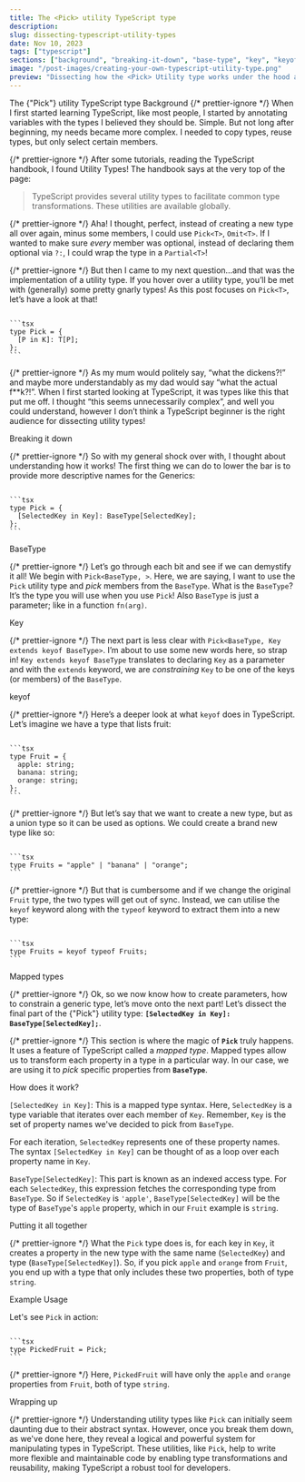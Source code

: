 ```yaml
---
title: The <Pick> utility TypeScript type
description:
slug: dissecting-typescript-utility-types
date: Nov 10, 2023
tags: ["typescript"]
sections: ["background", "breaking-it-down", "base-type", "key", "keyof", "mapped-types", "how-does-it-work", "putting-it-all-together", "example-usage", "wrapping-up"]
image: "/post-images/creating-your-own-typescript-utility-type.png"
preview: "Dissecting how the <Pick> Utility type works under the hood and it's uses-cases"
---
```


<Stack>
<HeaderOne>The {"Pick<T>"} utility TypeScript type</HeaderOne>

<Spacer paddingVertical="5px" />
<Paragraph level="2" id="background">Background</Paragraph>
{/* prettier-ignore */}
<Paragraph>When I first started learning TypeScript, like most people, I started by annotating variables with the types I believed they should be. Simple. But not long after beginning, my needs became more complex. I needed to copy types, reuse types, but only select certain members.</Paragraph>

{/* prettier-ignore */}
<Paragraph>After some tutorials, reading the TypeScript handbook, I found Utility Types! The handbook says at the very top of the page: </Paragraph>

<Blockquote>
TypeScript provides several utility types to facilitate common type transformations. These utilities are available globally.
</Blockquote>

{/* prettier-ignore */}
<Paragraph>Aha! I thought, perfect, instead of creating a new type all over again, minus some members, I could use `Pick<T>`, `Omit<T>`. If I wanted to make sure *every* member was optional, instead of declaring them optional via `?:`, I could wrap the type in a `Partial<T>`! </Paragraph>

{/* prettier-ignore */}
<Paragraph>But then I came to my next question…and that was the implementation of a utility type. If you hover over a utility type, you’ll be met with (generally) some pretty gnarly types! As this post focuses on `Pick<T>`, let’s have a look at that! </Paragraph>

<Code language="TypeScript">
```tsx
type Pick<T, K extends keyof T> = {
  [P in K]: T[P]; 
};
```
</Code>

{/* prettier-ignore */}
<Paragraph>As my mum would politely say, “what the dickens?!” and maybe more understandably as my dad would say “what the actual f**k?!”. When I first started looking at TypeScript, it was types like this that put me off. I thought “this seems unnecessarily complex”, and well you could understand, however I don’t think a TypeScript beginner is the right audience for dissecting utility types! </Paragraph>

<Spacer paddingVertical="12px" />

<Paragraph level="2" id="breaking-it-down">Breaking it down</Paragraph>

{/* prettier-ignore */}
<Paragraph>So with my general shock over with, I thought about understanding how it works! The first thing we can do to lower the bar is to provide more descriptive names for the Generics:</Paragraph>

<Code language="TypeScript">
```tsx
type Pick<BaseType, Key extends keyof BaseType> = { 
  [SelectedKey in Key]: BaseType[SelectedKey];
};
```
</Code>

<Spacer paddingVertical="5px" />

<Paragraph level="2" id="base-type">BaseType</Paragraph>

{/* prettier-ignore */}
<Paragraph>Let’s go through each bit and see if we can demystify it all! We begin with `Pick<BaseType, >`. Here, we are saying, I want to use the `Pick` utility type and *pick* members from the `BaseType`. What is the `BaseType`? It’s the type you will use when you use `Pick`! Also `BaseType` is just a parameter; like in a function `fn(arg)`.</Paragraph>

<Spacer paddingVertical="12px" />

<Paragraph level="2" id="key">Key</Paragraph>

{/* prettier-ignore */}
<Paragraph>The next part is less clear with `Pick<BaseType, Key extends keyof BaseType>`. I’m about to use some new words here, so strap in! `Key extends keyof BaseType` translates to declaring `Key` as a parameter and with the `extends` keyword, we are *constraining* `Key` to be one of the keys (or members) of the `BaseType`.</Paragraph>

<Spacer paddingVertical="12px" />

<Paragraph level="2" id="keyof">keyof</Paragraph>

{/* prettier-ignore */}
<Paragraph>Here’s a deeper look at what `keyof` does in TypeScript. Let’s imagine we have a type that lists fruit:</Paragraph>

<Code language="TypeScript">
```tsx
type Fruit = {
  apple: string;
  banana: string;
  orange: string;
};
```
</Code>

{/* prettier-ignore */}
<Paragraph>But let’s say that we want to create a new type, but as a union type so it can be used as options. We could create a brand new type like so:</Paragraph>

<Code language="TypeScript">
```tsx
type Fruits = "apple" | "banana" | "orange"; 
```
</Code>

{/* prettier-ignore */}
<Paragraph>But that is cumbersome and if we change the original `Fruit` type, the two types will get out of sync. Instead, we can utilise the `keyof` keyword along with the `typeof` keyword to extract them into a new type:</Paragraph>

<Code language="TypeScript">
```tsx
type Fruits = keyof typeof Fruits;
```
</Code>

<Spacer paddingVertical="5px" />

<Paragraph level="2" id="mapped-types">Mapped types</Paragraph>

{/* prettier-ignore */}
<Paragraph>Ok, so we now know how to create parameters, how to constrain a generic type, let’s move onto the next part! Let’s dissect the final part of the {"Pick<T>"} utility type: **`[SelectedKey in Key]: BaseType[SelectedKey];`**.</Paragraph>

{/* prettier-ignore */}
<Paragraph>This section is where the magic of **`Pick`** truly happens. It uses a feature of TypeScript called a *mapped type*. Mapped types allow us to transform each property in a type in a particular way. In our case, we are using it to *pick* specific properties from **`BaseType`**.</Paragraph>

<Spacer paddingVertical="12px" />

<Paragraph level="2" id="how-does-it-work">How does it work?</Paragraph>

<Paragraph>`[SelectedKey in Key]`: This is a mapped type syntax. Here, `SelectedKey` is a type variable that iterates over each member of `Key`. Remember, `Key` is the set of property names we've decided to pick from `BaseType`.</Paragraph>

<Paragraph>For each iteration, `SelectedKey` represents one of these property names. The syntax `[SelectedKey in Key]` can be thought of as a loop over each property name in `Key`.</Paragraph>

<Paragraph>`BaseType[SelectedKey]`: This part is known as an indexed access type. For each `SelectedKey`, this expression fetches the corresponding type from `BaseType`. So if `SelectedKey` is `'apple'`, `BaseType[SelectedKey]` will be the type of `BaseType`'s `apple` property, which in our `Fruit` example is `string`.</Paragraph>

<Spacer paddingVertical="12px" />

<Paragraph level="2" id="putting-it-all-together">Putting it all together</Paragraph>

{/* prettier-ignore */}
<Paragraph>What the `Pick` type does is, for each key in `Key`, it creates a property in the new type with the same name (`SelectedKey`) and type (`BaseType[SelectedKey]`). So, if you pick `apple` and `orange` from `Fruit`, you end up with a type that only includes these two properties, both of type `string`.</Paragraph>

<Spacer paddingVertical="12px" />

<Paragraph level="2" id="example-usage">Example Usage</Paragraph>

<Paragraph>Let's see `Pick` in action:</Paragraph>

<Code language="TypeScript">
```tsx
type PickedFruit = Pick<Fruit, 'apple' | 'orange'>;
```
</Code>

{/* prettier-ignore */}
<Paragraph>Here, `PickedFruit` will have only the `apple` and `orange` properties from `Fruit`, both of type `string`.</Paragraph>

<Spacer paddingVertical="12px" />

<Paragraph level="2" id="wrapping-up">Wrapping up</Paragraph>

{/* prettier-ignore */}
<Paragraph>Understanding utility types like `Pick` can initially seem daunting due to their abstract syntax. However, once you break them down, as we've done here, they reveal a logical and powerful system for manipulating types in TypeScript. These utilities, like `Pick`, help to write more flexible and maintainable code by enabling type transformations and reusability, making TypeScript a robust tool for developers.</Paragraph>
</Stack>
